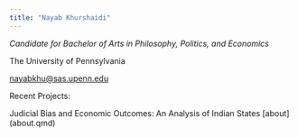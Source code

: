 ```yaml
---
title: "Nayab Khurshaidi"
---
```


*Candidate for Bachelor of Arts in Philosophy, Politics, and Economics*

The University of Pennsylvania

[nayabkhu\@sas.upenn.edu]{.underline}

Recent Projects:

Judicial Bias and Economic Outcomes: An Analysis of Indian States \[about\] (about.qmd)
